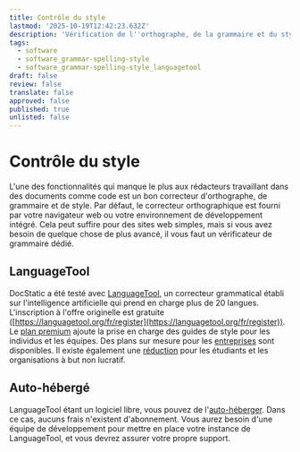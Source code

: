 ```yaml
---
title: Contrôle du style
lastmod: '2025-10-19T12:42:23.632Z'
description: 'Vérification de l''orthographe, de la grammaire et du style dans DocStatic.'
tags:
  - software
  - software_grammar-spelling-style
  - software_grammar-spelling-style_languagetool
draft: false
review: false
translate: false
approved: false
published: true
unlisted: false
---
```


# Contrôle du style

L'une des fonctionnalités qui manque le plus aux rédacteurs travaillant dans des documents comme code est un bon correcteur d'orthographe, de grammaire et de style. Par défaut, le correcteur orthographique est fourni par votre navigateur web ou votre environnement de développement intégré. Cela peut suffire pour des sites web simples, mais si vous avez besoin de quelque chose de plus avancé, il vous faut un vérificateur de grammaire dédié.

## LanguageTool

DocStatic a été testé avec [LanguageTool](https://languagetool.org/), un correcteur grammatical établi sur l'intelligence artificielle qui prend en charge plus de 20 langues. L'inscription à l'offre originelle est gratuite ([https://languagetool.org/fr/register](https://languagetool.org/fr/register)). Le [plan premium](https://languagetool.org/fr/premium) ajoute la prise en charge des guides de style pour les individus et les équipes. Des plans sur mesure pour les [entreprises](https://languagetool.org/fr/sales) sont disponibles. Il existe également une [réduction](https://languagetool.org/fr/premium) pour les étudiants et les organisations à but non lucratif.

## Auto-hébergé

LanguageTool étant un logiciel libre, vous pouvez de l'[auto-héberger](https://languagetool.org/dev). Dans ce cas, aucuns frais n'existent d'abonnement. Vous aurez besoin d'une équipe de développement pour mettre en place votre instance de LanguageTool, et vous devrez assurer votre propre support.
